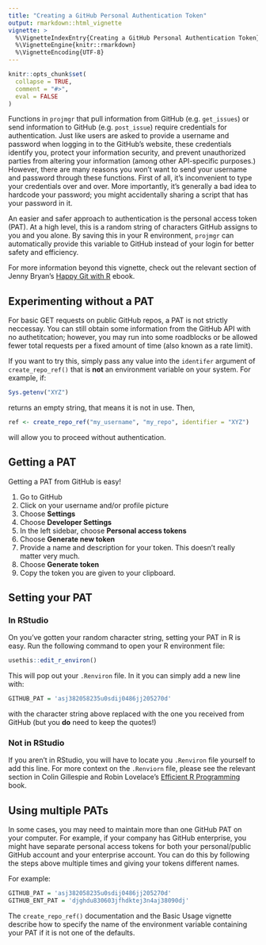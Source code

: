 ```yaml
---
title: "Creating a GitHub Personal Authentication Token"
output: rmarkdown::html_vignette
vignette: >
  %\VignetteIndexEntry{Creating a GitHub Personal Authentication Token}
  %\VignetteEngine{knitr::rmarkdown}
  %\VignetteEncoding{UTF-8}
---
```


```r
knitr::opts_chunk$set(
  collapse = TRUE,
  comment = "#>",
  eval = FALSE
)
```

Functions in `projmgr` that pull information from GitHub (e.g. `get_issues`) or send information to GitHub (e.g. `post_issue`) require credentials for authentication. Just like users are asked to provide a username and password when logging in to the GitHub's website, these credentials identify you, protect your information security, and prevent unauthorized parties from altering your information (among other API-specific purposes.) However, there are many reasons you won't want to send your username and password through these functions. First of all, it's inconvenient to type your credentials over and over. More importantly, it's generally a bad idea to hardcode your password; you might accidentally sharing a script that has your password in it. 

An easier and safer approach to authentication is the personal access token (PAT). At a high level, this is a random string of characters GitHub assigns to you and you alone. By saving this in your R environment, `projmgr` can automatically provide this variable to GitHub instead of your login for better safety and efficiency. 

For more information beyond this vignette, check out the relevant section of Jenny Bryan's [Happy Git with R](http://happygitwithr.com/github-pat.html) ebook.

## Experimenting without a PAT

For basic GET requests on public GitHub repos, a PAT is not strictly neccessay. You can still obtain some information from the GitHub API with no authetitcation; however, you may run into some roadblocks or be allowed fewer total requests per a fixed amount of time (also known as a rate limit).

If you want to try this, simply pass any value into the `identifer` argument of `create_repo_ref()` that is **not** an environment variable on your system. For example, if:

```r
Sys.getenv("XYZ")
```

returns an empty string, that means it is not in use. Then,

```r
ref <- create_repo_ref("my_username", "my_repo", identifier = "XYZ")
```

will allow you to proceed without authentication.

## Getting a PAT

Getting a PAT from GitHub is easy! 

1. Go to GitHub
2. Click on your username and/or profile picture
3. Choose **Settings**
4. Choose **Developer Settings**
5. In the left sidebar, choose **Personal access tokens**
6. Choose **Generate new token**
7. Provide a name and description for your token. This doesn't really matter very much.
8. Choose **Generate token**
9. Copy the token you are given to your clipboard.

## Setting your PAT

### In RStudio

On you've gotten your random character string, setting your PAT in R is easy. Run the following command to open your R environment file:

```r
usethis::edit_r_environ()
```

This will pop out your `.Renviron` file. In it you can simply add a new line with:

```r
GITHUB_PAT = 'asj382058235u0sdij0486jj205270d'
```

with the character string above replaced with the one you received from GitHub (but you **do** need to keep the quotes!)

### Not in RStudio

If you aren't in RStudio, you will have to locate you `.Renviron` file yourself to add this line. For more context on the `.Renviorn` file, please see the relevant section in Colin Gillespie and Robin Lovelace's [Efficient R Programming](https://csgillespie.github.io/efficientR/3-3-r-startup.html#r-startup) book.

## Using multiple PATs

In some cases, you may need to maintain more than one GitHub PAT on your computer. For example, if your company has GitHub enterprise, you might have separate personal access tokens for both your personal/public GitHub account and your enterprise account. You can do this by following the steps above multiple times and giving your tokens different names.

For example:

```r
GITHUB_PAT = 'asj382058235u0sdij0486jj205270d'
GITHUB_ENT_PAT = 'djghdu830603jfhdktej3n4aj38090dj'
```

The `create_repo_ref()` documentation and the Basic Usage vignette describe how to specify the name of the environment variable containing your PAT if it is not one of the defaults.
